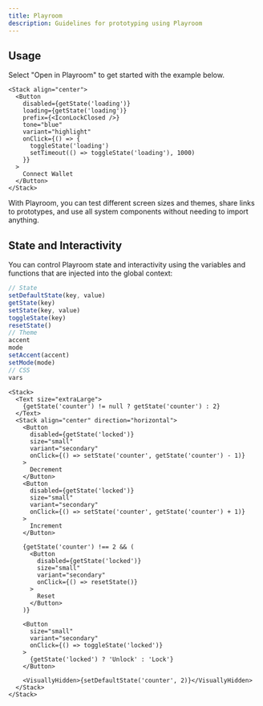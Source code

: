 ```yaml
---
title: Playroom
description: Guidelines for prototyping using Playroom
---
```


## Usage

Select "Open in Playroom" to get started with the example below.

```tsx live=true
<Stack align="center">
  <Button
    disabled={getState('loading')}
    loading={getState('loading')}
    prefix={<IconLockClosed />}
    tone="blue"
    variant="highlight"
    onClick={() => {
      toggleState('loading')
      setTimeout(() => toggleState('loading'), 1000)
    }}
  >
    Connect Wallet
  </Button>
</Stack>
```

With Playroom, you can test different screen sizes and themes, share links to prototypes, and use all system components without needing to import anything.

## State and Interactivity

You can control Playroom state and interactivity using the variables and functions that are injected into the global context:

```ts
// State
setDefaultState(key, value)
getState(key)
setState(key, value)
toggleState(key)
resetState()
// Theme
accent
mode
setAccent(accent)
setMode(mode)
// CSS
vars
```

```tsx live=true
<Stack>
  <Text size="extraLarge">
    {getState('counter') != null ? getState('counter') : 2}
  </Text>
  <Stack align="center" direction="horizontal">
    <Button
      disabled={getState('locked')}
      size="small"
      variant="secondary"
      onClick={() => setState('counter', getState('counter') - 1)}
    >
      Decrement
    </Button>
    <Button
      disabled={getState('locked')}
      size="small"
      variant="secondary"
      onClick={() => setState('counter', getState('counter') + 1)}
    >
      Increment
    </Button>

    {getState('counter') !== 2 && (
      <Button
        disabled={getState('locked')}
        size="small"
        variant="secondary"
        onClick={() => resetState()}
      >
        Reset
      </Button>
    )}

    <Button
      size="small"
      variant="secondary"
      onClick={() => toggleState('locked')}
    >
      {getState('locked') ? 'Unlock' : 'Lock'}
    </Button>

    <VisuallyHidden>{setDefaultState('counter', 2)}</VisuallyHidden>
  </Stack>
</Stack>
```
